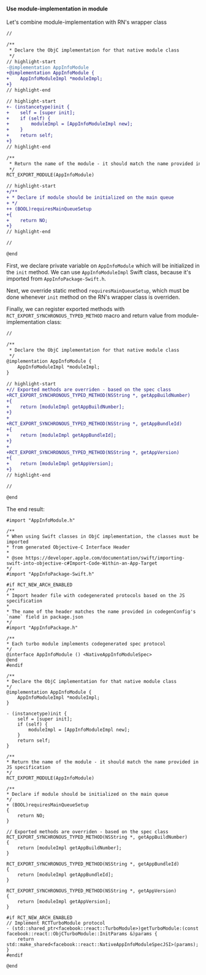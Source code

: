 #### Use module-implementation in module

Let's combine module-implementation with RN's wrapper class

```diff title="ios/AppInfoModule.mm"
//

/**
 * Declare the ObjC implementation for that native module class
 */
// highlight-start
-@implementation AppInfoModule
+@implementation AppInfoModule {
+    AppInfoModuleImpl *moduleImpl;
+}
// highlight-end

// highlight-start
+- (instancetype)init {
+    self = [super init];
+    if (self) {
+        moduleImpl = [AppInfoModuleImpl new];
+    }
+    return self;
+}
// highlight-end

/**
 * Return the name of the module - it should match the name provided in JS specification
 */
RCT_EXPORT_MODULE(AppInfoModule)

// highlight-start
+/**
+ * Declare if module should be initialized on the main queue
+ */
++ (BOOL)requiresMainQueueSetup
+{
+    return NO;
+}
// highlight-end

//

@end
```

First, we declare private variable on `AppInfoModule` which will be initialized in the `init` method. We can use `AppInfoModuleImpl` Swift class, because it's imported from `AppInfoPackage-Swift.h`.

Next, we override static method `requiresMainQueueSetup`, which must be done whenever `init` method on the RN's wrapper class is overriden. 

Finally, we can register exported methods with `RCT_EXPORT_SYNCHRONOUS_TYPED_METHOD` macro and return value from module-implementation class:

```diff title="ios/AppInfoModule.mm"
//

/**
 * Declare the ObjC implementation for that native module class
 */
@implementation AppInfoModule {
    AppInfoModuleImpl *moduleImpl;
}

// highlight-start
+// Exported methods are overriden - based on the spec class
+RCT_EXPORT_SYNCHRONOUS_TYPED_METHOD(NSString *, getAppBuildNumber)
+{
+    return [moduleImpl getAppBuildNumber];
+}
+
+RCT_EXPORT_SYNCHRONOUS_TYPED_METHOD(NSString *, getAppBundleId)
+{
+    return [moduleImpl getAppBundleId];
+}
+
+RCT_EXPORT_SYNCHRONOUS_TYPED_METHOD(NSString *, getAppVersion)
+{
+    return [moduleImpl getAppVersion];
+}
// highlight-end

//

@end
```

The end result:

```objc title="ios/AppInfoModule.mm"
#import "AppInfoModule.h"

/**
* When using Swift classes in ObjC implementation, the classes must be imported
* from generated Objective-C Interface Header
*
* @see https://developer.apple.com/documentation/swift/importing-swift-into-objective-c#Import-Code-Within-an-App-Target
*/
#import "AppInfoPackage-Swift.h"

#if RCT_NEW_ARCH_ENABLED
/**
* Import header file with codegenerated protocols based on the JS specification
*
* The name of the header matches the name provided in codegenConfig's `name` field in package.json
*/
#import "AppInfoPackage.h"

/**
* Each turbo module implements codegenerated spec protocol
*/
@interface AppInfoModule () <NativeAppInfoModuleSpec>
@end
#endif

/**
* Declare the ObjC implementation for that native module class
*/
@implementation AppInfoModule {
    AppInfoModuleImpl *moduleImpl;
}

- (instancetype)init {
    self = [super init];
    if (self) {
        moduleImpl = [AppInfoModuleImpl new];
    }
    return self;
}

/**
* Return the name of the module - it should match the name provided in JS specification
*/
RCT_EXPORT_MODULE(AppInfoModule)

/**
* Declare if module should be initialized on the main queue
*/
+ (BOOL)requiresMainQueueSetup
{
    return NO;
}

// Exported methods are overriden - based on the spec class
RCT_EXPORT_SYNCHRONOUS_TYPED_METHOD(NSString *, getAppBuildNumber)
{
    return [moduleImpl getAppBuildNumber];
}

RCT_EXPORT_SYNCHRONOUS_TYPED_METHOD(NSString *, getAppBundleId)
{
    return [moduleImpl getAppBundleId];
}

RCT_EXPORT_SYNCHRONOUS_TYPED_METHOD(NSString *, getAppVersion)
{
    return [moduleImpl getAppVersion];
}

#if RCT_NEW_ARCH_ENABLED
// Implement RCTTurboModule protocol
- (std::shared_ptr<facebook::react::TurboModule>)getTurboModule:(const facebook::react::ObjCTurboModule::InitParams &)params {
    return std::make_shared<facebook::react::NativeAppInfoModuleSpecJSI>(params);
}
#endif

@end
```
